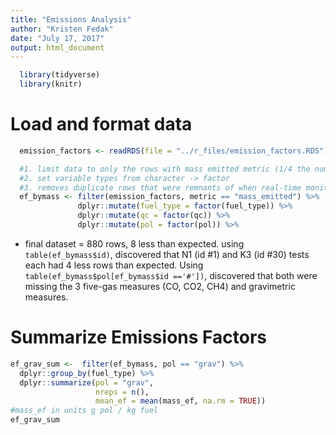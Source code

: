 ```yaml
---
title: "Emissions Analysis"
author: "Kristen Fedak"
date: "July 17, 2017"
output: html_document
---
```



```r
  library(tidyverse)
  library(knitr)
```

# Load and format data
```r
  emission_factors <- readRDS(file = "../r_files/emission_factors.RDS")
```

```r
  #1. limit data to only the rows with mass emitted metric (1/4 the number of rows of original - exlude concentrations,mass of carbon emitted, and instrument) 
  #2. set variable types from character -> factor
  #3. removes duplicate rows that were remnants of when real-time monitors had timestamps, so multiple rows per test even though the mass_ef was a single value for the test. 
  ef_bymass <- filter(emission_factors, metric == "mass_emitted") %>%
               dplyr::mutate(fuel_type = factor(fuel_type)) %>%
               dplyr::mutate(qc = factor(qc)) %>%
               dplyr::mutate(pol = factor(pol)) %>%
```
* final dataset = 880 rows, 8 less than expected. using `table(ef_bymass$id)`, discovered that N1 (id #1) and K3 (id #30) tests each had 4 less rows than expected. Using `table(ef_bymass$pol[ef_bymass$id =='#'])`, discovered that both were missing the 3 five-gas measures (CO, CO2, CH4) and gravimetric measures. 


# Summarize Emissions Factors
```r
ef_grav_sum <-  filter(ef_bymass, pol == "grav") %>%
  dplyr::group_by(fuel_type) %>%
  dplyr::summarize(pol = "grav",
                   nreps = n(),
                   mean_ef = mean(mass_ef, na.rm = TRUE)) 
#mass_ef in units g pol / kg fuel
ef_grav_sum

```
